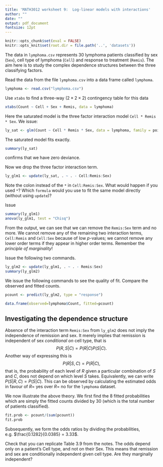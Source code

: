 ```yaml
---
title: 'MATH3012 worksheet 9:  Log-linear models with interactions'
author: ""
date: ""
output: pdf_document
fontsize: 12pt
---
```

```r
knitr::opts_chunk$set(eval = FALSE)
knitr::opts_knit$set(root.dir = file.path('..', 'datasets'))
```

\subsection*{Finding a suitable model}

The  data in `lymphoma.csv` represents 30 lymphoma 
patients classified by sex (`Sex`), cell type of lymphoma (`Cell`) and response to 
treatment (`Remis`). The aim here is to study the 
complex dependence structures between the three classifying factors. 

Read the data from the file `lymphoma.csv` into a data frame called 
`lymphoma`.
```r
lymphoma <- read.csv("lymphoma.csv")
```

Use `xtabs` to find a three-way ($2\times 2\times 2$) contingency table for this data
```r
xtabs(Count ~ Cell + Sex + Remis, data = lymphoma)
```

Here the saturated model is the three factor
interaction model `Cell * Remis * Sex`. We issue:

```r
ly_sat <- glm(Count ~ Cell * Remis * Sex, data = lymphoma, family = poisson)
```

The saturated model fits exactly. 
```r
summary(ly_sat)
```
confirms that we have zero deviance.

Now we drop the three factor interaction term.
```r
ly_glm1 <- update(ly_sat, . ~ . - Cell:Remis:Sex)
```

Note the colon instead of the `*` in   `Cell:Remis:Sex`.
What would happen if you used `*`?
Which `formula` would you use to fit the same model directly 
(without using `update`)?

Issue 
```r
summary(ly_glm1)
anova(ly_glm1, test = "Chisq")
```
From the output,  we can see that
we can remove the `Remis:Sex` term and no more.
We cannot remove any of the
remaining two  interaction terms, `Cell:Remis`
and `Cell:Sex` because of low $p$-values;  we  cannot remove
any lower order terms if they appear in higher order terms. Remember the
*principle of marginality*!

Issue the following two commands.
```r
ly_glm2 <- update(ly_glm1, . ~ . - Remis:Sex)
summary(ly_glm2)
```

We issue the following commands to see the quality of fit. Compare
the observed and fitted counts.
```r
pcount <- predict(ly_glm2, type = "response")

data.frame(observed=lymphoma$Count, fitted=pcount)
```

## Investigating  the dependence structure


Absence of the interaction term  `Remis:Sex` from `ly_glm2`
does not imply the independence of remission and sex. It merely implies
that remission  is independent of sex  *conditional on* cell type, that is
$$
P(R,S|C)=P(R|C)P(S|C).
$$
Another way of expressing this is
$$
P(R|S,C)=P(R|C),
$$
that is, the probability of each level of $R$
given a particular combination of $S$ and $C$, does not
depend on which level $S$ takes.
Equivalently, we can write $P(S|R,C)=P(S|C)$.
This can be observed by calculating the estimated odds in favour
of $R=$ yes over $R=$ no for the `lymphoma` dataset.

We now illustrate the above theory. We first find the
8 fitted probabilities which are simply the  fitted counts divided
by 30 (which is the total number of patients classified).

```r
fit.prob <- pcount/(sum(pcount))
fit.prob
```


Subsequently, we form the odds ratios by dividing the probabilities,
e.g. $\frac{0.1282}{0.0385} = 3.33$.

Check that you can replicate Table 3.9 from the notes.
The odds depend only on a patient's Cell type, and not on their
Sex. This means that remission  and sex are conditionally
independent given cell type. Are they marginally independent?

